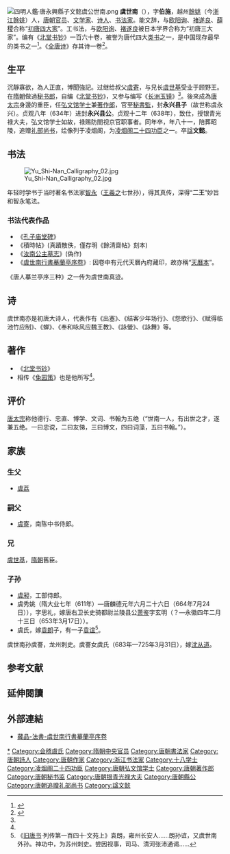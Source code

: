 [[File:四明人鑑·唐永興縣子文懿虞公世南.png|thumb]]
'''虞世南'''（{{bd|558年||638年|7月11日|catIdx=Y虞}}），字'''伯施'''，越州[[餘姚|餘姚]]（今[[浙江|浙江]][[餘姚|餘姚]]）人，[[唐朝|唐朝]][[官员|官员]]、[[文学家|文学家]]、[[诗人|诗人]]、[[书法家|书法家]]。能文辞，与[[欧阳询|欧阳询]]、[[褚遂良|褚遂良]]、[[薛稷|薛稷]]合称“[[初唐四大家|初唐四大家]]”。工书法，与[[欧阳询|欧阳询]]、[[褚遂良|褚遂良]]被日本学界合称为“初唐三大家”。编有《[[北堂书钞|北堂书钞]]》一百六十卷，被誉为唐代四大[[类书|类书]]之一，是中国现存最早的类书之一<ref name="金常政">{{cite book| author = [[金常政|金常政]] | title = 百科全书的故事 | publisher = 北京图书馆出版社 | date = 2005-03 | location = 北京 | pages = 20 | url = | doi = | id = | isbn = 7501326231 }}</ref>。《[[全唐诗|全唐诗]]》存其诗一卷<ref name="俞平伯等">{{cite book| author = [[俞平伯|俞平伯]]等 | title = 唐诗鉴赏辞典：新一版 | publisher = 上海辞书出版社 | date = 2013-08 | location = 上海 | pages = 1 | url = | doi = | id = | isbn = 9787532639816 }}</ref>。

==生平==
沉靜寡欲，為人正直，博聞強記。过继给叔父[[虞寄|虞寄]]，与兄长[[虞世基|虞世基]]受业于顾野王。在[[隋朝|隋朝]]做過[[秘书郎|秘书郎]]，自编《[[北堂书钞|北堂书钞]]》，又参与编写《[[长洲玉镜|长洲玉镜]]》<ref name="金常政" />。後來成為[[唐太宗|唐太宗]]身邊的重臣，任[[弘文馆学士|弘文馆学士]]兼[[著作郎|著作郎]]，官至[[秘書監|秘書監]]，封'''永兴县子'''（故世称虞永兴）。贞观八年（634年）进封'''永兴县公'''。贞观十二年（638年），致仕，授银青光禄大夫，弘文馆学士如故，禄赐防閤视京官职事者。同年卒，年八十一，陪葬昭陵，追赠[[礼部|礼部]][[尚书|尚书]]，绘像列于凌烟阁，为[[凌烟阁二十四功臣|凌烟阁二十四功臣]]之一。卒[[諡|諡]]'''文懿'''。

==书法==
[[File:Yu_Shi-Nan_Calligraphy_02.jpg|thumb]]

年轻时学书于当时著名书法家[[智永|智永]]（[[王羲之|王羲之]]七世孙），得其真传，深得“'''二王'''”妙旨和智永笔法。
=== 书法代表作品 ===

*《[[孔子庙堂碑|孔子庙堂碑]]》
*《積時帖》(真蹟散佚，僅存明《餘清齋帖》刻本)
*《[[汝南公主墓志|汝南公主墓志]]》(偽作)
*《[[蘭亭集序天曆本|虞世南行書摹蘭亭序卷]]》: 因卷中有元代天曆內府藏印，故亦稱“[[蘭亭集序天曆本|天曆本]]”。

《唐人摹兰亭序三种》之一传为虞世南真迹。

==诗==
虞世南亦是初唐大诗人，代表作有《出塞》、《结客少年场行》、《怨歌行》、《赋得临池竹应制》、《蝉》、《奉和咏风应魏王教》、《詠螢》、《詠舞》等。

==著作==
*《[[北堂书钞|北堂书钞]]》
*相传《[[兔园策|兔园策]]》也是他所写<ref name="金常政" />。

==评价==
[[唐太宗|唐太宗]]称他德行、忠直、博学、文词、书翰为五绝（“世南一人，有出世之才，遂兼五绝。一曰忠谠，二曰友悌，三曰博文，四曰词藻，五曰书翰。”）。

==家族==

===生父===
*[[虞荔|虞荔]]

===嗣父===
*[[虞寄|虞寄]]，南陈中书侍郎。

===兄===
[[虞世基|虞世基]]，[[隋朝|隋朝]]舊臣。

===子孙===
*[[虞昶|虞昶]]，工部侍郎。
*虞秀姚（隋大业七年（611年）—唐麟德元年六月二十六日（664年7月24日）），字思礼，嫁唐右卫长史骑都尉兰陵县公[[萧鉴|萧鉴]]字玄明（？—永徽四年二月十三日（653年3月17日））。
*虞氏，嫁[[袁朗_(唐朝)|袁朗]]子，有一子[[袁谊|袁谊]]<ref>《[[旧唐书|旧唐书]]·列传第一百四十·文苑上》袁朗，雍州长安人......朗孙谊，又虞世南外孙。神功中，为苏州刺史。尝因视事，司马、清河张沛通谒......</ref>。

虞世南孙虞謇，龙州刺史。虞謇女虞氏（683年—725年3月31日），嫁[[沈从道|沈从道]]。

==参考文献==
{{reflist}}

==延伸閱讀==
{{Wikisource further reading}}

==外部連結==
*[https://web.archive.org/web/20111012095400/http://www.dpm.org.cn/shtml/117/@/5487.html 藏品-法書-虞世南行書摹蘭亭序卷]

{{初唐四家}}
{{凌烟阁二十四功臣}}
{{十八學士}}

{{Authority control}}

{{DEFAULTSORT:Y}}
[[Category:虞世南|*]]
[[Category:会稽虞氏|Category:会稽虞氏]]
[[Category:隋朝中央官员|Category:隋朝中央官员]]
[[Category:唐朝書法家|Category:唐朝書法家]]
[[Category:唐朝詩人|Category:唐朝詩人]]
[[Category:唐朝作家|Category:唐朝作家]]
[[Category:浙江书法家|Category:浙江书法家]]
[[Category:十八学士|Category:十八学士]]
[[Category:凌烟阁二十四功臣|Category:凌烟阁二十四功臣]]
[[Category:唐朝弘文馆学士|Category:唐朝弘文馆学士]]
[[Category:唐朝著作郎|Category:唐朝著作郎]]
[[Category:唐朝秘书监|Category:唐朝秘书监]]
[[Category:唐朝银青光禄大夫|Category:唐朝银青光禄大夫]]
[[Category:唐朝縣公|Category:唐朝縣公]]
[[Category:唐朝追赠礼部尚书|Category:唐朝追赠礼部尚书]]
[[Category:諡文懿|Category:諡文懿]]
